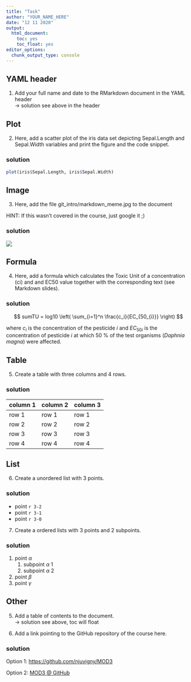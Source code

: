 ---
title: "Task"
author: "YOUR_NAME_HERE"
date: "12 11 2020"
output: 
  html_document:
    toc: yes
    toc_float: yes
editor_options: 
  chunk_output_type: console
---

## YAML header

1. Add your full name and date to the RMarkdown document in the YAML header  
-> solution see above in the header

## Plot

2. Here, add a scatter plot of the iris data set depicting Sepal.Length and Sepal.Width
variables and print the figure and the code snippet.

### solution
```{r iris_plot}
plot(iris$Sepal.Length, iris$Sepal.Width)
```


## Image

3. Here, add the file git_intro/markdown_meme.jpg to the document

HINT: If this wasn't covered in the course, just google it ;)


### solution
![](https://raw.githubusercontent.com/njuvigny/MOD3/main/git_intro/markdown_meme.jpg)


## Formula

4. Here, add a formula which calculates the Toxic Unit of a concentration (ci) and and
EC50 value together with the corresponding text (see Markdown slides).  

### solution
$$ sumTU = log10 \left( \sum_{i=1}^n   \frac{c_i}{EC_{50_{i}}}   \right) $$  

where $c_i$ is the concentration of the pesticide $i$ and $EC_{50i}$ is the concentration of pesticide $i$ at which 50 % of the test organisms (_Daphnia magna_) were affected.


## Table
5. Create a table with three columns and 4 rows.

### solution
column 1 | column 2 | column 3
- | - | -
row 1 | row 1 | row 1 
row 2 | row 2 | row 2 
row 3 | row 3 | row 3
row 4 | row 4 | row 4

## List
6. Create a unordered list with 3 points.

### solution
* point `r 3-2`
* point `r 3-1`
* point `r 3-0`

7. Create a ordered lists with 3 points and 2 subpoints.

### solution
1. point $\alpha$  
    1. subpoint  $\alpha$ 1
    2. subpoint  $\alpha$ 2
2. point $\beta$
3. point $\gamma$

## Other

5. Add a table of contents to the document.  
-> solution see above, toc will float
  
6. Add a link pointing to the GitHub repository of the course here.

### solution
Option 1:
<https://github.com/njuvigny/MOD3>  

Option 2:
[MOD3 @ GitHub](https://github.com/njuvigny/MOD3)